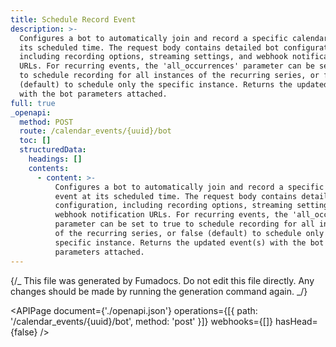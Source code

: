 ```yaml
---
title: Schedule Record Event
description: >-
  Configures a bot to automatically join and record a specific calendar event at
  its scheduled time. The request body contains detailed bot configuration,
  including recording options, streaming settings, and webhook notification
  URLs. For recurring events, the 'all_occurrences' parameter can be set to true
  to schedule recording for all instances of the recurring series, or false
  (default) to schedule only the specific instance. Returns the updated event(s)
  with the bot parameters attached.
full: true
_openapi:
  method: POST
  route: /calendar_events/{uuid}/bot
  toc: []
  structuredData:
    headings: []
    contents:
      - content: >-
          Configures a bot to automatically join and record a specific calendar
          event at its scheduled time. The request body contains detailed bot
          configuration, including recording options, streaming settings, and
          webhook notification URLs. For recurring events, the 'all_occurrences'
          parameter can be set to true to schedule recording for all instances
          of the recurring series, or false (default) to schedule only the
          specific instance. Returns the updated event(s) with the bot
          parameters attached.
---
```


{/_ This file was generated by Fumadocs.
Do not edit this file directly. Any changes should be made by running the generation command again. _/}

<APIPage
  document={'./openapi.json'}
  operations={[{ path: '/calendar_events/{uuid}/bot', method: 'post' }]}
  webhooks={[]}
  hasHead={false}
/>
